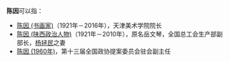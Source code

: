 '''陈因'''可以指：
* [[陈因_(书画家)|陈因 (书画家)]]（1921年－2016年），天津美术学院院长
* [[陈因_(陕西政治人物)|陈因 (陕西政治人物)]]（1921年－2010年），原名岳文琴，全国总工会生产部副部长，[[杨拯民|杨拯民]]之妻
* [[陈因_(1960年)|陈因 (1960年)]]，第十三届全国政协提案委员会驻会副主任

{{disambig}}